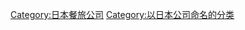 {{Cat main|新大谷飯店集團}}

[[Category:日本餐旅公司|Category:日本餐旅公司]]
[[Category:以日本公司命名的分类|Category:以日本公司命名的分类]]